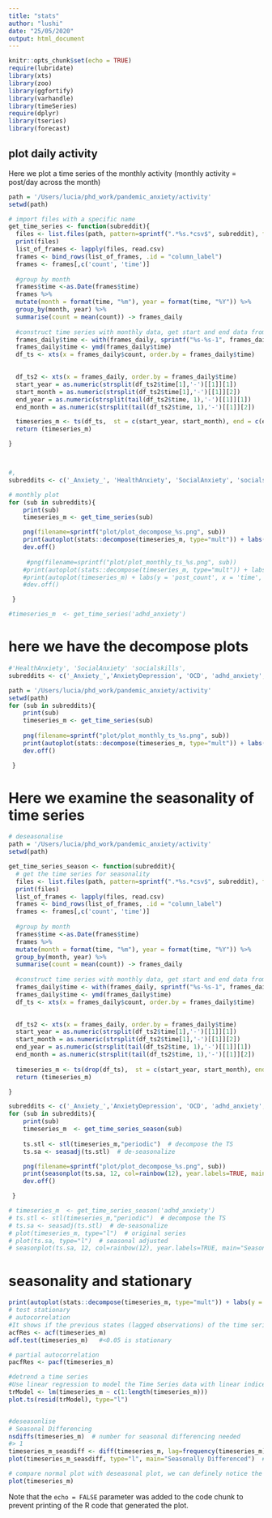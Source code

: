 ```yaml
---
title: "stats"
author: "lushi"
date: "25/05/2020"
output: html_document
---
```


```r
knitr::opts_chunk$set(echo = TRUE)
require(lubridate)
library(xts)
library(zoo)
library(ggfortify)
library(varhandle)
library(timeSeries)
require(dplyr)
library(tseries)
library(forecast)

```

## plot daily activity 
Here we plot a time series of the monthly activity (monthly activity = post/day across the month)

```r
path = '/Users/lucia/phd_work/pandemic_anxiety/activity'
setwd(path)

# import files with a specific name
get_time_series <- function(subreddit){
  files <- list.files(path, pattern=sprintf(".*%s.*csv$", subreddit), full.names=TRUE)
  print(files)
  list_of_frames <- lapply(files, read.csv)
  frames <- bind_rows(list_of_frames, .id = "column_label")
  frames <- frames[,c('count', 'time')]
  
  #group by month 
  frames$time <-as.Date(frames$time)
  frames %>%
  mutate(month = format(time, "%m"), year = format(time, "%Y")) %>%
  group_by(month, year) %>%
  summarise(count = mean(count)) -> frames_daily
  
  #construct time series with monthly data, get start and end data from the data 
  frames_daily$time <- with(frames_daily, sprintf("%s-%s-1", frames_daily$year, frames_daily$month))
  frames_daily$time <- ymd(frames_daily$time)
  df_ts <- xts(x = frames_daily$count, order.by = frames_daily$time)
  

  df_ts2 <- xts(x = frames_daily, order.by = frames_daily$time)
  start_year = as.numeric(strsplit(df_ts2$time[1],'-')[[1]][1])
  start_month = as.numeric(strsplit(df_ts2$time[1],'-')[[1]][2])
  end_year = as.numeric(strsplit(tail(df_ts2$time, 1),'-')[[1]][1])
  end_month = as.numeric(strsplit(tail(df_ts2$time, 1),'-')[[1]][2])

  timeseries_m <- ts(df_ts,  st = c(start_year, start_month), end = c(end_year, end_month), fr = 12)
  return (timeseries_m)

}



#,
subreddits <- c('_Anxiety_', 'HealthAnxiety', 'SocialAnxiety', 'socialskills', 'AnxietyDepression', 'OCD', 'adhd_anxiety', 'Anxietyhelp',  'ForeverAlone')

# monthly plot
for (sub in subreddits){
    print(sub)
    timeseries_m <- get_time_series(sub)

    png(filename=sprintf("plot/plot_decompose_%s.png", sub))
    print(autoplot(stats::decompose(timeseries_m, type="mult")) + labs(y = 'post_count', x = 'time', title = sprintf("plot_decompose_%s", sub)))
    dev.off()
    
     #png(filename=sprintf("plot/plot_monthly_ts_%s.png", sub))
    #print(autoplot(stats::decompose(timeseries_m, type="mult")) + labs(y = 'post_count', x = 'time', title = sprintf("plot_decompose_%s", sub)))
    #print(autoplot(timeseries_m) + labs(y = 'post_count', x = 'time', title = sprintf("plot_%s", sub)))
    #dev.off()

 }

#timeseries_m  <- get_time_series('adhd_anxiety') 

```
# here we have the decompose plots
```r
#'HealthAnxiety', 'SocialAnxiety' 'socialskills',
subreddits <- c('_Anxiety_','AnxietyDepression', 'OCD', 'adhd_anxiety', 'Anxietyhelp',  'ForeverAlone')

path = '/Users/lucia/phd_work/pandemic_anxiety/activity'
setwd(path)
for (sub in subreddits){
    print(sub)
    timeseries_m <- get_time_series(sub)
    
    png(filename=sprintf("plot/plot_monthly_ts_%s.png", sub))
    print(autoplot(stats::decompose(timeseries_m, type="mult")) + labs(y = 'post_count', x = 'time', title = sprintf("plot_decompose_%s", sub)))
    dev.off()

 }

```


# Here we examine the seasonality of time series
```r
# deseasonalise
path = '/Users/lucia/phd_work/pandemic_anxiety/activity'
setwd(path)

get_time_series_season <- function(subreddit){
  # get the time series for seasonality
  files <- list.files(path, pattern=sprintf(".*%s.*csv$", subreddit), full.names=TRUE)
  print(files)
  list_of_frames <- lapply(files, read.csv)
  frames <- bind_rows(list_of_frames, .id = "column_label")
  frames <- frames[,c('count', 'time')]
  
  #group by month 
  frames$time <-as.Date(frames$time)
  frames %>%
  mutate(month = format(time, "%m"), year = format(time, "%Y")) %>%
  group_by(month, year) %>%
  summarise(count = mean(count)) -> frames_daily
  
  #construct time series with monthly data, get start and end data from the data 
  frames_daily$time <- with(frames_daily, sprintf("%s-%s-1", frames_daily$year, frames_daily$month))
  frames_daily$time <- ymd(frames_daily$time)
  df_ts <- xts(x = frames_daily$count, order.by = frames_daily$time)
  

  df_ts2 <- xts(x = frames_daily, order.by = frames_daily$time)
  start_year = as.numeric(strsplit(df_ts2$time[1],'-')[[1]][1])
  start_month = as.numeric(strsplit(df_ts2$time[1],'-')[[1]][2])
  end_year = as.numeric(strsplit(tail(df_ts2$time, 1),'-')[[1]][1])
  end_month = as.numeric(strsplit(tail(df_ts2$time, 1),'-')[[1]][2])
  
  timeseries_m <- ts(drop(df_ts),  st = c(start_year, start_month), end = c(end_year, end_month), fr = 12)
  return (timeseries_m)

}

subreddits <- c('_Anxiety_','AnxietyDepression', 'OCD', 'adhd_anxiety', 'Anxietyhelp',  'ForeverAlone')
for (sub in subreddits){
    print(sub)
    timeseries_m  <- get_time_series_season(sub) 
    
    ts.stl <- stl(timeseries_m,"periodic")  # decompose the TS
    ts.sa <- seasadj(ts.stl)  # de-seasonalize

    png(filename=sprintf("plot/plot_decompose_%s.png", sub))
    print(seasonplot(ts.sa, 12, col=rainbow(12), year.labels=TRUE, main= sprintf("Seasonal_plot_%s", sub)))
    dev.off()

 }

# timeseries_m  <- get_time_series_season('adhd_anxiety') 
# ts.stl <- stl(timeseries_m,"periodic")  # decompose the TS
# ts.sa <- seasadj(ts.stl)  # de-seasonalize
# plot(timeseries_m, type="l")  # original series
# plot(ts.sa, type="l")  # seasonal adjusted
# seasonplot(ts.sa, 12, col=rainbow(12), year.labels=TRUE, main="Seasonal plot") # seasonal frequency set as 12 for monthly data.

```



# seasonality and stationary
```r
print(autoplot(stats::decompose(timeseries_m, type="mult")) + labs(y = 'post_count', x = 'time', title = sprintf("plot_decompose_%s", sub)))
# test stationary
# autocorrelation 
#It shows if the previous states (lagged observations) of the time series has an influence on the current state. In the autocorrelation chart, if the autocorrelation crosses the dashed blue line, it means that specific lag is significantly correlated with current series.
acfRes <- acf(timeseries_m) 
adf.test(timeseries_m)   #<0.05 is stationary

# partial autocorrelation
pacfRes <- pacf(timeseries_m) 

#detrend a time series
#Use linear regression to model the Time Series data with linear indices (Ex: 1, 2, .. n). The resulting model’s residuals is a representation of the time series devoid of the trend.
trModel <- lm(timeseries_m ~ c(1:length(timeseries_m)))
plot.ts(resid(trModel), type="l") 


#deseasonlise
# Seasonal Differencing
nsdiffs(timeseries_m)  # number for seasonal differencing needed
#> 1
timeseries_m_seasdiff <- diff(timeseries_m, lag=frequency(timeseries_m), differences=1)  # seasonal differencing
plot(timeseries_m_seasdiff, type="l", main="Seasonally Differenced")  # still not stationary!

# compare normal plot with deseasonal plot, we can definely notice the spikes at spring
plot(timeseries_m) 

```

Note that the `echo = FALSE` parameter was added to the code chunk to prevent printing of the R code that generated the plot.
